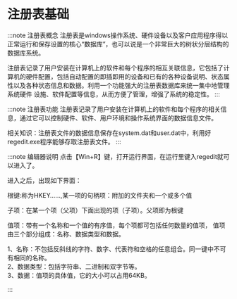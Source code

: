 
# 注册表基础

:::note 注册表概念
 注册表是windows操作系统、硬件设备以及客户应用程序得以正常运行和保存设置的核心“数据库”，也可以说是一个非常巨大的树状分层结构的数据库系统。<br/>

 注册表记录了用户安装在计算机上的软件和每个程序的相互关联信息，它包括了计算机的硬件配置，包括自动配置的即插即用的设备和已有的各种设备说明、状态属性以及各种状态信息和数据。利用一个功能强大的注册表数据库来统一集中地管理系统硬件 设施、软件配置等信息，从而方便了管理，增强了系统的稳定性。
:::

:::note 注册表功能
 注册表记录了用户安装在计算机上的软件和每个程序的相关信息，通过它可以控制硬件、软件、用户环境和操作系统界面的数据信息文件。<br/>

 相关知识：注册表文件的数据信息保存在system.dat和user.dat中，利用好regedit.exe程序能够存取注册表文件。
:::

:::note 编辑器说明
 点击【Win+R】键，打开运行界面，在运行里键入regedit就可以进入了。

 <BasicImageViewer src="https://docusaurus-1315095412.cos.ap-beijing.myqcloud.com/image/DocsThirdCategory/1.png" />
 进入之后，出现如下界面：
 <BasicImageViewer src="https://docusaurus-1315095412.cos.ap-beijing.myqcloud.com/image/DocsThirdCategory/2.png" />

 根键:称为HKEY……,某一项的句柄项：附加的文件夹和一个或多个值

 <BasicImageViewer src="https://docusaurus-1315095412.cos.ap-beijing.myqcloud.com/image/DocsThirdCategory/3.png" />

 子项：在某一个项（父项）下面出现的项（子项）。父项即为根键

 <BasicImageViewer src="https://docusaurus-1315095412.cos.ap-beijing.myqcloud.com/image/DocsThirdCategory/4.png" />

 值项：带有一个名称和一个值的有序值，每个项都可包括任何数量的值项，
 值项由三个部分组成：名称、数据类型和数据。

 <BasicImageViewer src="https://docusaurus-1315095412.cos.ap-beijing.myqcloud.com/image/DocsThirdCategory/5.png" />

 1、名称：不包括反斜线的字符、数字、代表符和空格的任意组合。同一键中不可有相同的名称。<br/>
 2、数据类型：包括字符串、二进制和双字节等。<br/>
 3、数据：值项的具体值，它的大小可以占用64KB。<br/>


:::